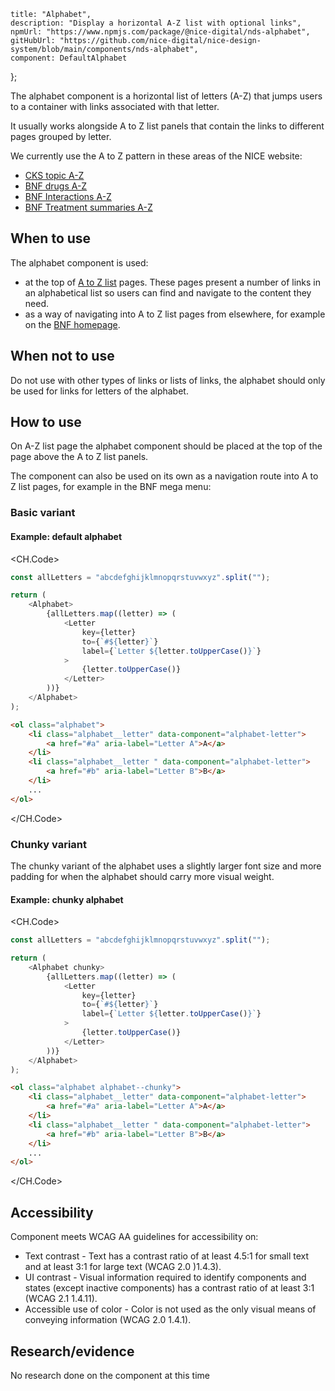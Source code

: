 
	title: "Alphabet",
	description: "Display a horizontal A-Z list with optional links",
	npmUrl: "https://www.npmjs.com/package/@nice-digital/nds-alphabet",
	gitHubUrl: "https://github.com/nice-digital/nice-design-system/blob/main/components/nds-alphabet",
	component: DefaultAlphabet
};

The alphabet component is a horizontal list of letters (A-Z) that jumps users to a container with links associated with that letter.

It usually works alongside A to Z list panels that contain the links to different pages grouped by letter.

We currently use the A to Z pattern in these areas of the NICE website:

- [CKS topic A-Z](https://cks.nice.org.uk/topics/#a)
- [BNF drugs A-Z](https://bnf.nice.org.uk/drugs/)
- [BNF Interactions A-Z](https://bnf.nice.org.uk/interactions/)
- [BNF Treatment summaries A-Z](https://bnf.nice.org.uk/treatment-summaries/)


## When to use

The alphabet component is used:

- at the top of [A to Z list](/components/a-z-list) pages. These pages present a number of links in an alphabetical list so users can find and navigate to the content they need.
- as a way of navigating into A to Z list pages from elsewhere, for example on the [BNF homepage](https://bnf.nice.org.uk/).


## When not to use

Do not use with other types of links or lists of links, the alphabet should only be used for links for letters of the alphabet.

## How to use

On A-Z list page the alphabet component should be placed at the top of the page above the A to Z list panels.

<Screenshot image="alphabet-1.png" alt="Screenshot of the alphabet component listing health topics" caption="The alphabet component sits above the A-Z list panels." />

The component can also be used on its own as a navigation route into A to Z list pages, for example in the BNF mega menu:

<Screenshot image="alphabet-2.png" alt="Screenshot of the alphabet component in the BNF mega menu" />

### Basic variant

<Example>
<h4>Example: default alphabet</h4>
<DefaultAlphabet />

<CH.Code>
```js React
const allLetters = "abcdefghijklmnopqrstuvwxyz".split("");

return (
	<Alphabet>
		{allLetters.map((letter) => (
			<Letter
				key={letter}
				to={`#${letter}`}
				label={`Letter ${letter.toUpperCase()}`}
			>
				{letter.toUpperCase()}
			</Letter>
		))}
	</Alphabet>
);
```
```html HTML
<ol class="alphabet">
	<li class="alphabet__letter" data-component="alphabet-letter">
		<a href="#a" aria-label="Letter A">A</a>
	</li>
	<li class="alphabet__letter " data-component="alphabet-letter">
		<a href="#b" aria-label="Letter B">B</a>
	</li>
	...
</ol>
```
</CH.Code>
</Example>

### Chunky variant

The chunky variant of the alphabet uses a slightly larger font size and more padding for when the alphabet should carry more visual weight.

<Example>
<h4>Example: chunky alphabet</h4>
<ChunkyAlphabet />

<CH.Code>
```js React
const allLetters = "abcdefghijklmnopqrstuvwxyz".split("");

return (
	<Alphabet chunky>
		{allLetters.map((letter) => (
			<Letter
				key={letter}
				to={`#${letter}`}
				label={`Letter ${letter.toUpperCase()}`}
			>
				{letter.toUpperCase()}
			</Letter>
		))}
	</Alphabet>
);
```
```html HTML
<ol class="alphabet alphabet--chunky">
	<li class="alphabet__letter" data-component="alphabet-letter">
		<a href="#a" aria-label="Letter A">A</a>
	</li>
	<li class="alphabet__letter " data-component="alphabet-letter">
		<a href="#b" aria-label="Letter B">B</a>
	</li>
	...
</ol>
```
</CH.Code>
</Example>

## Accessibility

Component meets WCAG AA guidelines for accessibility on:

- Text contrast - Text has a contrast ratio of at least 4.5:1 for small text and at least 3:1 for large text (WCAG 2.0 )1.4.3).
- UI contrast - Visual information required to identify components and states (except inactive components) has a contrast ratio of at least 3:1 (WCAG 2.1 1.4.11).
- Accessible use of color - Color is not used as the only visual means of conveying information (WCAG 2.0 1.4.1).

## Research/evidence

No research done on the component at this time

